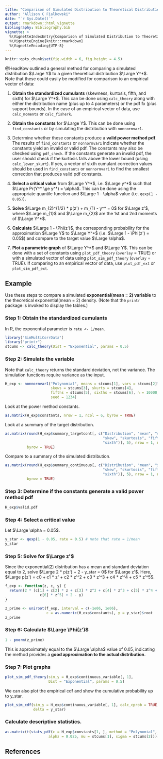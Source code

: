 ```yaml
---
title: "Comparison of Simulated Distribution to Theoretical Distribution or Empirical Data"
author: "Allison C Fialkowski"
date: "`r Sys.Date()`"
output: rmarkdown::html_vignette
bibliography: Bibliography.bib
vignette: >
  %\VignetteIndexEntry{Comparison of Simulated Distribution to Theoretical Distribution or Empirical Data}
  %\VignetteEngine{knitr::rmarkdown}
  %\VignetteEncoding{UTF-8}
---
```


```r
knitr::opts_chunk$set(fig.width = 6, fig.height = 4.5) 
```

@HeadKow outlined a general method for comparing a simulated distribution $\Large Y$ to a given theoretical distribution $\Large Y^*$.  Note that these could easily be modified for comparison to an empirical vector of data:

1. **Obtain the standardized cumulants** (skewness, kurtosis, fifth, and sixth) for $\Large Y^*$.  This can be done using `calc_theory` along with either the distribution name (plus up to 4 parameters) or the pdf fx (plus support bounds).  In the case of an empirical vector of data, use `calc_moments` or `calc_fisherk`.

1. **Obtain the constants** for $\Large Y$.  This can be done using `find_constants` or by simulating the distribution with `nonnormvar1`.

1. Determine whether these constants produce a **valid power method pdf**.  The results of `find_constants` or `nonnormvar1` indicate whether the constants yield an invalid or valid pdf.  The constants may also be checked using `pdf_check`.  If the constants generate an invalid pdf, the user should check if the kurtosis falls above the lower bound (using `calc_lower_skurt`).  If yes, a vector of sixth cumulant correction values should be used in `find_constants` or `nonnormvar1` to find the smallest correction that produces valid pdf constants.

1. **Select a critical value** from $\Large Y^*$, i.e. $\Large y^*$ such that $\Large Pr(Y^* \ge y^*) = \alpha$.  This can be done using the appropriate quantile function and $\Large 1 - \alpha$ value (i.e. `qexp(1 - 0.05)`).

1. **Solve** $\Large m_{2}^{1/2} * p(z') + m_{1} - y^* = 0$ for $\Large z'$, where $\Large m_{1}$ and $\Large m_{2}$ are the 1st and 2nd moments of $\Large Y^*$.

1. **Calculate** $\Large 1 - \Phi(z')$, the corresponding probability for the approximation $\Large Y$ to $\Large Y^*$ (i.e. $\Large 1 - \Phi(z') = 0.05$) and compare to the target value $\Large \alpha$.

1. **Plot a parametric graph** of $\Large Y^*$ and $\Large Y$.  This can be done with a set of constants using `plot_pdf_theory` (`overlay` = TRUE) or with a simulated vector of data using `plot_sim_pdf_theory` (`overlay` = TRUE).  If comparing to an empirical vector of data, use `plot_pdf_ext` or `plot_sim_pdf_ext`.

## Example
Use these steps to compare a simulated **exponential(mean = 2) variable** to the theoretical exponential(mean = 2) density.  (Note that the `printr` package is invoked to display the tables.)

### Step 1: Obtain the standardized cumulants
In R, the exponential parameter is `rate <- 1/mean`.
```r
library("SimMultiCorrData")
library("printr")
stcums <- calc_theory(Dist = "Exponential", params = 0.5)
```

### Step 2: Simulate the variable
Note that `calc_theory` returns the standard deviation, not the variance.  The simulation functions require variance as the input.
```r
H_exp <- nonnormvar1("Polynomial", means = stcums[1], vars = stcums[2]^2, 
                     skews = stcums[3], skurts = stcums[4], 
                     fifths = stcums[5], sixths = stcums[6], n = 10000, 
                     seed = 1234)
```

Look at the power method constants.
```r
as.matrix(H_exp$constants, nrow = 1, ncol = 6, byrow = TRUE)
```

Look at a summary of the target distribution.
```r
as.matrix(round(H_exp$summary_targetcont[, c("Distribution", "mean", "sd", 
                                             "skew", "skurtosis", "fifth", 
                                             "sixth")], 5), nrow = 1, ncol = 7,
          byrow = TRUE)
```

Compare to a summary of the simulated distribution.
```r
as.matrix(round(H_exp$summary_continuous[, c("Distribution", "mean", "sd", 
                                             "skew", "skurtosis", "fifth", 
                                             "sixth")], 5), nrow = 1, ncol = 7,
          byrow = TRUE)
```

### Step 3: Determine if the constants generate a valid power method pdf
```r
H_exp$valid.pdf
```

### Step 4: Select a critical value
Let $\Large \alpha = 0.05$.
```r
y_star <- qexp(1 - 0.05, rate = 0.5) # note that rate = 1/mean
y_star
```

### Step 5: Solve for $\Large z'$
Since the exponential(2) distribution has a mean and standard deviation equal to 2, solve $\Large 2 * p(z') + 2 - y_star = 0$ for $\Large z'$.  Here, $\Large p(z') = c0 + c1 * z' + c2 * z'^2 + c3 * z'^3 + c4 * z'^4 + c5 * z'^5$.
```r
f_exp <- function(z, c, y) {
  return(2 * (c[1] + c[2] * z + c[3] * z^2 + c[4] * z^3 + c[5] * z^4 + 
                c[6] * z^5) + 2 - y)
}

z_prime <- uniroot(f_exp, interval = c(-1e06, 1e06), 
                   c = as.numeric(H_exp$constants), y = y_star)$root
z_prime
```

### Step 6: Calculate $\Large \Phi(z')$
```r
1 - pnorm(z_prime)
```
This is approximately equal to the $\Large \alpha$ value of 0.05, indicating the method provides a **good approximation to the actual distribution.**

### Step 7: Plot graphs
```r
plot_sim_pdf_theory(sim_y = H_exp$continuous_variable[, 1], 
                    Dist = "Exponential", params = 0.5)
```

We can also plot the empirical cdf and show the cumulative probability up to y_star.
```r
plot_sim_cdf(sim_y = H_exp$continuous_variable[, 1], calc_cprob = TRUE, 
             delta = y_star)
```

### Calculate descriptive statistics.
```r
as.matrix(t(stats_pdf(c = H_exp$constants[1, ], method = "Polynomial", 
                    alpha = 0.025, mu = stcums[1], sigma = stcums[2]))) 
```

## References
